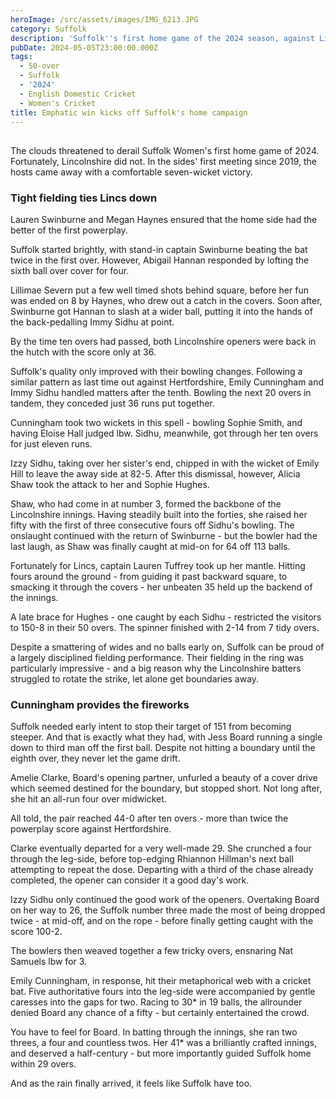 ```yaml
---
heroImage: /src/assets/images/IMG_6213.JPG
category: Suffolk
description: 'Suffolk''s first home game of the 2024 season, against Lincolnshire.'
pubDate: 2024-05-05T23:00:00.000Z
tags:
  - 50-over
  - Suffolk
  - '2024'
  - English Domestic Cricket
  - Women's Cricket
title: Emphatic win kicks off Suffolk's home campaign
---
```


##

The clouds threatened to derail Suffolk Women's first home game of 2024. Fortunately, Lincolnshire did not. In the sides' first meeting since 2019, the hosts came away with a comfortable seven-wicket victory.

### Tight fielding ties Lincs down

Lauren Swinburne and Megan Haynes ensured that the home side had the better of the first powerplay.

Suffolk started brightly, with stand-in captain Swinburne beating the bat twice in the first over. However, Abigail Hannan responded by lofting the sixth ball over cover for four.

Lillimae Severn put a few well timed shots behind square, before her fun was ended on 8 by Haynes, who drew out a catch in the covers. Soon after, Swinburne got Hannan to slash at a wider ball, putting it into the hands of the back-pedalling Immy Sidhu at point.

By the time ten overs had passed, both Lincolnshire openers were back in the hutch with the score only at 36.

Suffolk's quality only improved with their bowling changes. Following a similar pattern as last time out against Hertfordshire, Emily Cunningham and Immy Sidhu handled matters after the tenth. Bowling the next 20 overs in tandem, they conceded just 36 runs put together.

Cunningham took two wickets in this spell - bowling Sophie Smith, and having Eloise Hall judged lbw. Sidhu, meanwhile, got through her ten overs for just eleven runs.

Izzy Sidhu, taking over her sister's end, chipped in with the wicket of Emily Hill to leave the away side at 82-5. After this dismissal, however, Alicia Shaw took the attack to her and Sophie Hughes.

Shaw, who had come in at number 3, formed the backbone of the Lincolnshire innings. Having steadily built into the forties, she raised her fifty with the first of three consecutive fours off Sidhu's bowling. The onslaught continued with the return of Swinburne - but the bowler had the last laugh, as Shaw was finally caught at mid-on for 64 off 113 balls.

Fortunately for Lincs, captain Lauren Tuffrey took up her mantle. Hitting fours around the ground - from guiding it past backward square, to smacking it through the covers - her unbeaten 35 held up the backend of the innings.

A late brace for Hughes - one caught by each Sidhu - restricted the visitors to 150-8 in their 50 overs. The spinner finished with 2-14 from 7 tidy overs.

Despite a smattering of wides and no balls early on, Suffolk can be proud of a largely disciplined fielding performance. Their fielding in the ring was particularly impressive - and a big reason why the Lincolnshire batters struggled to rotate the strike, let alone get boundaries away.

### Cunningham provides the fireworks

Suffolk needed early intent to stop their target of 151 from becoming steeper. And that is exactly what they had, with Jess Board running a single down to third man off the first ball. Despite not hitting a boundary until the eighth over, they never let the game drift.

Amelie Clarke, Board's opening partner, unfurled a beauty of a cover drive which seemed destined for the boundary, but stopped short. Not long after, she hit an all-run four over midwicket.

All told, the pair reached 44-0 after ten overs - more than twice the powerplay score against Hertfordshire.

Clarke eventually departed for a very well-made 29. She crunched a four through the leg-side, before top-edging Rhiannon Hillman's next ball attempting to repeat the dose. Departing with a third of the chase already completed, the opener can consider it a good day's work.

Izzy Sidhu only continued the good work of the openers. Overtaking Board on her way to 26, the Suffolk number three made the most of being dropped twice - at mid-off, and on the rope - before finally getting caught with the score 100-2.

The bowlers then weaved together a few tricky overs, ensnaring Nat Samuels lbw for 3.

Emily Cunningham, in response, hit their metaphorical web with a cricket bat. Five authoritative fours into the leg-side were accompanied by gentle caresses into the gaps for two. Racing to 30\* in 19 balls, the allrounder denied Board any chance of a fifty - but certainly entertained the crowd.

You have to feel for Board. In batting through the innings, she ran two threes, a four and countless twos. Her 41\* was a brilliantly crafted innings, and deserved a half-century - but more importantly guided Suffolk home within 29 overs.

And as the rain finally arrived, it feels like Suffolk have too.
